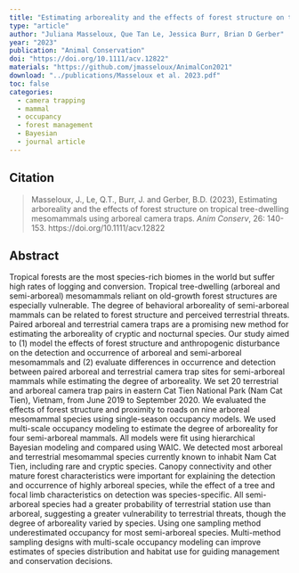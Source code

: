 ```yaml
---
title: "Estimating arboreality and the effects of forest structure on tropical tree‐dwelling mesomammals using arboreal camera traps"
type: "article"
author: "Juliana Masseloux, Que Tan Le, Jessica Burr, Brian D Gerber"
year: "2023"
publication: "Animal Conservation"
doi: "https://doi.org/10.1111/acv.12822"
materials: "https://github.com/jmasseloux/AnimalCon2021"
download: "../publications/Masseloux et al. 2023.pdf"
toc: false
categories:
  - camera trapping
  - mammal
  - occupancy
  - forest management
  - Bayesian
  - journal article
---
```


## Citation 

> Masseloux, J., Le, Q.T., Burr, J. and Gerber, B.D. (2023), Estimating arboreality and the effects of forest structure on tropical tree-dwelling mesomammals using arboreal camera traps. *Anim Conserv*, 26: 140-153. https://doi.org/10.1111/acv.12822

## Abstract

Tropical forests are the most species-rich biomes in the world but suffer high rates of logging and conversion. Tropical tree-dwelling (arboreal and semi-arboreal) mesomammals reliant on old-growth forest structures are especially vulnerable. The degree of behavioral arboreality of semi-arboreal mammals can be related to forest structure and perceived terrestrial threats. Paired arboreal and terrestrial camera traps are a promising new method for estimating the arboreality of cryptic and nocturnal species. Our study aimed to (1) model the effects of forest structure and anthropogenic disturbance on the detection and occurrence of arboreal and semi-arboreal mesomammals and (2) evaluate differences in occurrence and detection between paired arboreal and terrestrial camera trap sites for semi-arboreal mammals while estimating the degree of arboreality. We set 20 terrestrial and arboreal camera trap pairs in eastern Cat Tien National Park (Nam Cat Tien), Vietnam, from June 2019 to September 2020. We evaluated the effects of forest structure and proximity to roads on nine arboreal mesomammal species using single-season occupancy models. We used multi-scale occupancy modeling to estimate the degree of arboreality for four semi-arboreal mammals. All models were fit using hierarchical Bayesian modeling and compared using WAIC. We detected most arboreal and terrestrial mesomammal species currently known to inhabit Nam Cat Tien, including rare and cryptic species. Canopy connectivity and other mature forest characteristics were important for explaining the detection and occurrence of highly arboreal species, while the effect of a tree and focal limb characteristics on detection was species-specific. All semi-arboreal species had a greater probability of terrestrial station use than arboreal, suggesting a greater vulnerability to terrestrial threats, though the degree of arboreality varied by species. Using one sampling method underestimated occupancy for most semi-arboreal species. Multi-method sampling designs with multi-scale occupancy modeling can improve estimates of species distribution and habitat use for guiding management and conservation decisions.